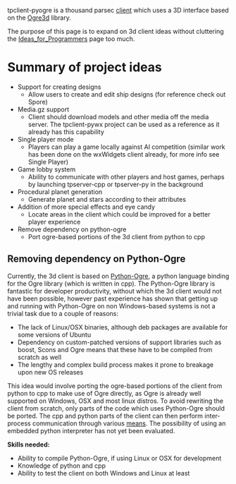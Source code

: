 tpclient-pyogre is a thousand parsec [[Clients|client]] which uses a 3D interface based on the [http://www.ogre3d.org Ogre3d] library.

The purpose of this page is to expand on 3d client ideas without cluttering the [[Ideas_for_Programmers]] page too much.

=Summary of project ideas=

* Support for creating designs
** Allow users to create and edit ship designs (for reference check out Spore)
* Media.gz support
** Client should download models and other media off the media server. The tpclient-pywx project can be used as a reference as it already has this capability
* Single player mode
** Players can play a game locally against AI competition (similar work has been done on the wxWidgets client already, for more info see Single Player)
* Game lobby system
** Ability to communicate with other players and host games, perhaps by launching tpserver-cpp or tpserver-py in the background
* Procedural planet generation
** Generate planet and stars according to their attributes
* Addition of more special effects and eye candy
** Locate areas in the client which could be improved for a better player experience
* Remove dependency on python-ogre
** Port ogre-based portions of the 3d client from python to cpp

==Removing dependency on Python-Ogre==
Currently, the 3d client is based on [http://python-ogre.org Python-Ogre], a python language binding for the Ogre library (which is written in cpp). The Python-Ogre library is fantastic for developer productivity, without which the 3d client would not have been possible, however past experience has shown that getting up and running with Python-Ogre on non Windows-based systems is not a trivial task due to a couple of reasons:
* The lack of Linux/OSX binaries, although deb packages are available for some versions of Ubuntu
* Dependency on custom-patched versions of support libraries such as boost, Scons and Ogre means that these have to be compiled from scratch as well
* The lengthy and complex build process makes it prone to breakage upon new OS releases
This idea would involve porting the ogre-based portions of the client from python to cpp to make use of Ogre directly, as Ogre is already well supported on Windows, OSX and most linux distros. To avoid rewriting the client from scratch, only parts of the code which uses Python-Ogre should be ported. The cpp and python parts of the client can then perform inter-process communication through various [http://en.wikipedia.org/wiki/Inter-process_communication means]. The possibility of using an embedded python interpreter has not yet been evaluated.

'''Skills needed:'''
* Ability to compile Python-Ogre, if using Linux or OSX for development
* Knowledge of python and cpp
* Ability to test the client on both Windows and Linux at least
